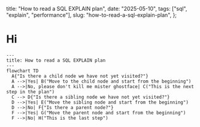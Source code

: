   title: "How to read a SQL EXPLAIN plan",
  date: "2025-05-10",
  tags: ["sql", "explain", "performance"],
  slug: "how-to-read-a-sql-explain-plan",
};

# Hi

```mermaid
---
title: How to read a SQL EXPLAIN plan
---
flowchart TD
  A{"Is there a child node we have not yet visited?"}
  A -->|Yes| B("Move to the child node and start from the beginning")
  A -->|No, please don't kill me mister ghostface| C("This is the next step in the plan")
  C --> D{"Is there a sibling node we have not yet visited?"}
  D -->|Yes| E("Move the sibling node and start from the beginning")
  D -->|No| F{"Is there a parent node?"}
  F -->|Yes| G("Move the parent node and start from the beginning")
  F -->|No| H("This is the last step")
```
